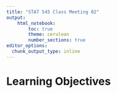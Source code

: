 ```yaml
---
title: "STAT 545 Class Meeting 02"
output:
    html_notebook:
        toc: true
        theme: cerulean
        number_sections: true
editor_options: 
  chunk_output_type: inline
---
```


# Learning Objectives

